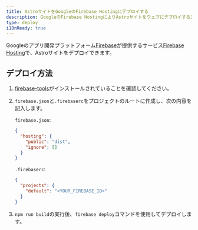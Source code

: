 ```yaml
---
title: AstroサイトをGoogleのFirebase Hostingにデプロイする
description: GoogleのFirebase HostingによりAstroサイトをウェブにデプロイする方法。
type: deploy
i18nReady: true
---
```


Googleのアプリ開発プラットフォーム[Firebase](https://firebase.google.com/)が提供するサービス[Firebase Hosting](https://firebase.google.com/products/hosting)で、Astroサイトをデプロイできます。

## デプロイ方法

1. [firebase-tools](https://www.npmjs.com/package/firebase-tools)がインストールされていることを確認してください。

2. `firebase.json`と`.firebaserc`をプロジェクトのルートに作成し、次の内容を記入します。

   `firebase.json`:

   ```json
   {
     "hosting": {
       "public": "dist",
       "ignore": []
     }
   }
   ```

   `.firebaserc`:

   ```json
   {
     "projects": {
       "default": "<YOUR_FIREBASE_ID>"
     }
   }
   ```

3. `npm run build`の実行後、`firebase deploy`コマンドを使用してデプロイします。
